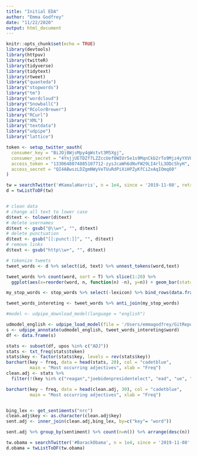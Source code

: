 ```yaml
---
title: "Initial EDA"
author: "Emma Godfrey"
date: "11/22/2020"
output: html_document
---
```


```r
knitr::opts_chunk$set(echo = TRUE)
library(devtools)
library(httpuv)
library(twitteR)
library(tidyverse)
library(tidytext)
library(rtweet)
library("quanteda")
library("stopwords")
library("tm")
library("wordcloud")
library("SnowballC")
library("RColorBrewer")
library("RCurl")
library("XML")
library("textdata")
library("udpipe")
library("lattice")
```
```r

token <- setup_twitter_oauth(
  consumer_key = "BiJOj8WjsMpy4gWstvt3M5Xgj", 
  consumer_secret = "4YnjjUETDZf7LZZccUef8WIUr5e1s9MqnCkb2rTo9Mjz4yYXVO",
  access_token = "1330648074885107712-zysJcaWh6dNvFW29LI4rlL3ODcShyH",
  access_secret = "QI4ABwszLDZgmNWyVeTUuRdPiXiHPZyKfCi2xAqIOmq60"
)

tw = searchTwitter('#KamalaHarris', n = 1e4, since = '2019-11-08', retryOnRateLimit = 1e4)
d = twListToDF(tw)


# clean data
# change all text to lower case
d$text <- tolower(d$text)
# delete usernames
d$text <- gsub("@\\w+", "", d$text)
# delete punctuation
d$text <- gsub("[[:punct:]]", "", d$text)
# remove links 
d$text <- gsub("http\\w+", "", d$text)

# tokenize tweets
tweet_words <- d %>% select(id, text) %>% unnest_tokens(word,text)

tweet_words %>% count(word, sort = T) %>% slice(1:20) %>% 
  ggplot(aes(x=reorder(word, n, function(n) -n), y=n)) + geom_bar(stat="identity") +theme(axis.text.x = element_text(angle = 60, hjust = 1)) + xlab("") 

my_stop_words <- stop_words %>% select(-lexicon) %>% bind_rows(data.frame(word = c(stopwords(), "kamalaharris","https","t.co","rt", "joebiden", "biden", "kamala", "harris", "a", "the", "to", "and", "in", "you", "of", "is", "i","de", "tweet", "que", "diner", "via","level", "today", "joe", "les", "kamalaharrisvp", "video", "usa", "per", "las", "dinner", "voting", "come", "said", "one", "tonight")))

tweet_words_intereting <- tweet_words %>% anti_join(my_stop_words)

#model <- udpipe_download_model(language = "english")

udmodel_english <- udpipe_load_model(file = '/Users/emmagodfrey/GitRepos/airbnbNY/english-ewt-ud-2.5-191206.udpipe')
s <- udpipe_annotate(udmodel_english, tweet_words_intereting$word)
df <- data.frame(s)

stats <- subset(df, upos %in% c("ADJ"))
stats <- txt_freq(stats$token)
stats$key <- factor(stats$key, levels = rev(stats$key))
barchart(key ~ freq, data = head(stats, 20), col = "cadetblue", 
         main = "Most occurring adjectives", xlab = "Freq")
clean.adj <- stats %>% 
  filter(!(key %in% c("reagan","joebidenpresidentelect", "ead", "ue", "est")))

barchart(key ~ freq, data = head(clean.adj, 30), col = "cadetblue", 
         main = "Most occurring adjectives", xlab = "Freq")


bing_lex <- get_sentiments("nrc")
clean.adj$key <- as.character(clean.adj$key)
sent.adj <- inner_join(clean.adj,bing_lex, by=c("key"= "word"))

sent.adj %>% group_by(sentiment) %>% count(n=n()) %>% arrange(desc(n))
```


```r
tw.obama = searchTwitter('#BarackObama', n = 1e4, since = '2019-11-08', retryOnRateLimit = 1e4)
d.obama = twListToDF(tw.obama)

```

